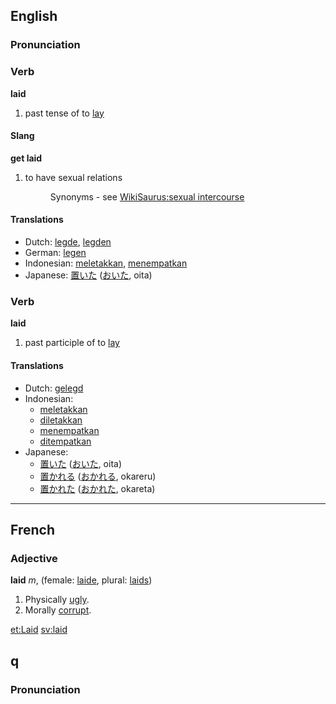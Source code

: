 ==English==

{{rank|sound|didn\'t|natural|516|laid|cold|led|low}}

=== Pronunciation ===
{{pronunciation|/leɪd/|/leId/|?|not recorded yet}}

=== Verb ===
'''laid'''
# past tense of to [[lay]]
==== Slang ====
'''get laid'''
# to have sexual relations
#: Synonyms - see [[WikiSaurus:sexual intercourse]]

==== Translations ====
*Dutch: [[legde]], [[legden]]
*German: [[legen]]
*Indonesian: [[letak|meletakkan]], [[tempat|menempatkan]]
*Japanese: [[置いた]] ([[おいた]], oita)

=== Verb ===
'''laid'''

# past participle of to [[lay]]

==== Translations ====
*Dutch: [[gelegd]]
*Indonesian:
** [[letak|meletakkan]]
** [[letak|diletakkan]]
** [[tempat|menempatkan]]
** [[tempat|ditempatkan]]
*Japanese:
** [[置いた]] ([[おいた]], oita)
** [[置かれる]] ([[おかれる]], okareru)
** [[置かれた]] ([[おかれた]], okareta)

----

== French ==
=== Adjective ===
'''laid''' ''m'', (female: [[laide]], plural: [[laids]])

#Physically [[ugly]].
#Morally [[corrupt]].

[[et:Laid]]
[[sv:laid]]

== q ==

=== Pronunciation ===
{{pronunciation|/leɪd/|/leId/|Wiktionary:Sound|Wiktionary:Sound}}